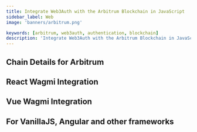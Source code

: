 ```yaml
---
title: Integrate Web3Auth with the Arbitrum Blockchain in JavaScript
sidebar_label: Web
image: 'banners/arbitrum.png'

keywords: [arbitrum, web3auth, authentication, blockchain]
description: 'Integrate Web3Auth with the Arbitrum Blockchain in JavaScript | Documentation - Web3Auth'
---
```



<SEO
  title="Integrate Web3Auth with the Arbitrum Blockchain in JavaScript"
  description="Integrate Web3Auth with the Arbitrum Blockchain in JavaScript | Documentation - Web3Auth"
  image="https://web3auth.io/docs/banners/arbitrum.png"
  slug="/embedded-wallets/connect-blockchain/evm/arbitrum/web"
/>

## Chain Details for Arbitrum

<ChainDetailsArbitrum />

## React Wagmi Integration

<ReactWagmiIntegration />

## Vue Wagmi Integration

<VueWagmiIntegration />

## For VanillaJS, Angular and other frameworks

<JsBlockchainMethods />
